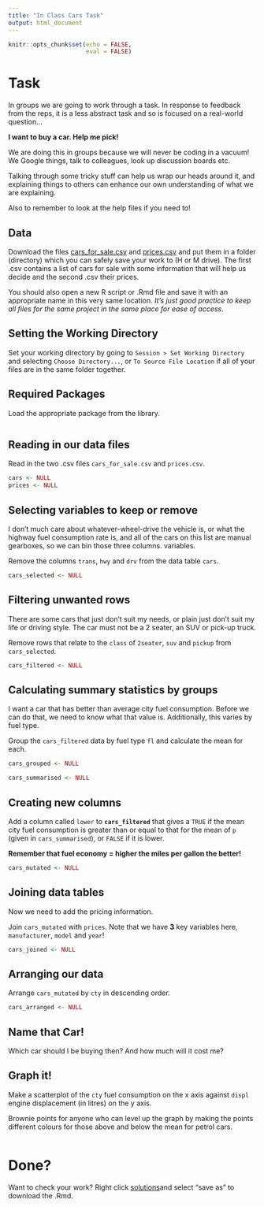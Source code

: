 ```yaml
---
title: "In Class Cars Task"
output: html_document
---
```


```r
knitr::opts_chunk$set(echo = FALSE,
                      eval = FALSE)
```

# Task

In groups we are going to work through a task. In response to feedback from the reps, it is a less abstract task and so is focused on a real-world question...

**I want to buy a car. Help me pick!**

We are doing this in groups because we will never be coding in a vacuum! We Google things, talk to colleagues, look up discussion boards etc. 

Talking through some tricky stuff can help us wrap our heads around it, and explaining things to others can enhance our own understanding of what we are explaining.

Also to remember to look at the help files if you need to!

## Data

Download the  files <a href="downloadables/cars_for_sale.csv">cars_for_sale.csv</a> and <a href="downloadables/prices.csv">prices.csv</a> and put them in a folder (directory) which you can safely save your work to (H or M drive). The first .csv contains a list of cars for sale with some information that will help us decide and the second .csv their prices.

You should also open a new R script or .Rmd file and save it with an appropriate name in this very same location. *It's just good practice to keep all files for the same project in the same place for ease of access*.

## Setting the Working Directory

Set your working directory by going to `Session > Set Working Directory` and selecting `Choose Directory...`, or `To Source File Location` if all of your files are in the same folder together.

## Required Packages

Load the appropriate package from the library. 

```r

```

## Reading in our data files

Read in the two .csv files `cars_for_sale.csv` and `prices.csv`.

```r
cars <- NULL
prices <- NULL
```

## Selecting variables to keep or remove

I don't much care about whatever-wheel-drive the vehicle is, or what the highway fuel consumption rate is, and all of the cars on this list are manual gearboxes, so we can bin those three columns. variables.

Remove the columns `trans`, `hwy` and `drv` from the data table `cars`.

```r
cars_selected <- NULL
```

## Filtering unwanted rows

There are some cars that just don't suit my needs, or plain just don't suit my life or driving style. The car must not be a 2 seater, an SUV or pick-up truck.

Remove rows that relate to the `class` of `2seater`, `suv` and `pickup` from `cars_selected`.

```r
cars_filtered <- NULL
```

## Calculating summary statistics by groups

I want a car that has better than average city fuel consumption. Before we can do that, we need to know what that value is. Additionally, this varies by fuel type.

Group the `cars_filtered` data by fuel type `fl` and calculate the mean for each.

```r
cars_grouped <- NULL

cars_summarised <- NULL
```

## Creating new columns

Add a column called `lower` to **`cars_filtered`** that gives a `TRUE` if the mean city fuel consumption is greater than or equal to that for the mean of `p` (given in `cars_summarised`), or `FALSE` if it is lower.

**Remember that fuel economy = higher the miles per gallon the better!**

```r
cars_mutated <- NULL
```

## Joining data tables

Now we need to add the pricing information.

Join `cars_mutated` with `prices`. Note that we have **3** key variables here, `manufacturer`, `model` and `year`!

```r
cars_joined <- NULL
```

## Arranging our data

Arrange `cars_mutated` by `cty` in descending order.

```r
cars_arranged <- NULL
```

## Name that Car!

Which car should I be buying then? And how much will it cost me? 

## Graph it!

Make a scatterplot of the `cty` fuel consumption on the x axis against `displ` engine displacement (in litres) on the y axis.

Brownie points for anyone who can level up the graph by making the points different colours for those above and below the mean for petrol cars.

```r

```

# Done?

Want to check your work? Right click <a href="downloadables/cars_1a_SOLUTIONS.Rmd">solutions</a>and select "save as" to download the .Rmd.

















